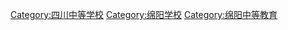 [[Category:四川中等学校|Category:四川中等学校]]
[[Category:绵阳学校|Category:绵阳学校]]
[[Category:绵阳中等教育|Category:绵阳中等教育]]